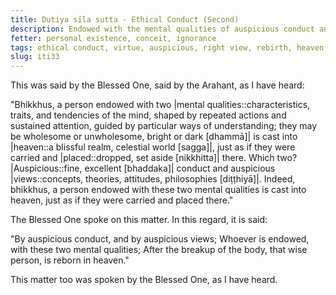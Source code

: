 ```yaml
---
title: Dutiya sīla sutta - Ethical Conduct (Second)
description: Endowed with the mental qualities of auspicious conduct and views, one is reborn in heaven.
fetter: personal existence, conceit, ignorance
tags: ethical conduct, virtue, auspicious, right view, rebirth, heaven, personal existence, conceit, ignorance, iti, iti28-49
slug: iti33
---
```


This was said by the Blessed One, said by the Arahant, as I have heard:

"Bhikkhus, a person endowed with two |mental qualities::characteristics, traits, and tendencies of the mind, shaped by repeated actions and sustained attention, guided by particular ways of understanding; they may be wholesome or unwholesome, bright or dark [dhammā]| is cast into |heaven::a blissful realm, celestial world [sagga]|, just as if they were carried and |placed::dropped, set aside [nikkhitta]| there. Which two? |Auspicious::fine, excellent [bhaddaka]|  conduct and auspicious |views::concepts, theories, attitudes, philosophies [diṭṭhiyā]|. Indeed, bhikkhus, a person endowed with these two mental qualities is cast into heaven, just as if they were carried and placed there."

The Blessed One spoke on this matter. In this regard, it is said:

"By auspicious conduct,
and by auspicious views;
Whoever is endowed,
with these two mental qualities;
After the breakup of the body, that wise person,
is reborn in heaven."

This matter too was spoken by the Blessed One, as I have heard.